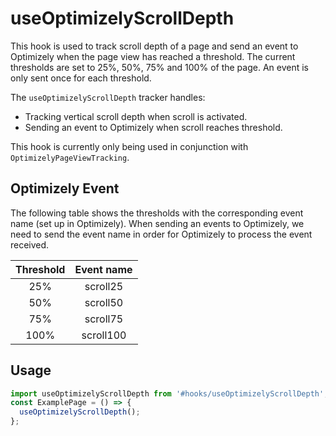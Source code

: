 
<Meta title="hooks/useOptimizelyScrollDepth" />

# useOptimizelyScrollDepth

This hook is used to track scroll depth of a page and send an event to Optimizely when the page view has reached a threshold. The current thresholds are set to 25%, 50%, 75% and 100% of the page. An event is only sent once for each threshold.

The `useOptimizelyScrollDepth` tracker handles:

* Tracking vertical scroll depth when scroll is activated.
* Sending an event to Optimizely when scroll reaches threshold.

This hook is currently only being used in conjunction with `OptimizelyPageViewTracking`.

## Optimizely Event

The following table shows the thresholds with the corresponding event name (set up in Optimizely). When sending an events to Optimizely, we need to send the event name in order for Optimizely to process the event received.

| Threshold | Event name |
| :-------: | :--------: |
|    25%    |  scroll25  |
|    50%    |  scroll50  |
|    75%    |  scroll75  |
|   100%    | scroll100  |

## Usage

```jsx
import useOptimizelyScrollDepth from '#hooks/useOptimizelyScrollDepth';
const ExamplePage = () => {
  useOptimizelyScrollDepth();
};
```
